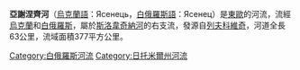 '''亞謝涅齊河'''（[[烏克蘭語|烏克蘭語]]：Ясенець，[[白俄羅斯語|白俄羅斯語]]：Ясенец）是[[東歐|東歐]]的河流，流經[[烏克蘭|烏克蘭]]和[[白俄羅斯|白俄羅斯]]，屬於[[斯洛韋奇納河|斯洛韋奇納河]]的右支流，發源自[[列夫科維奇_(奧夫魯奇區)|列夫科維奇]]，河道全長63公里，流域面積377平方公里。

{{DEFAULTSORT:Ясенець (річка)}}
[[Category:白俄羅斯河流|Category:白俄羅斯河流]]
[[Category:日托米爾州河流|Category:日托米爾州河流]]


{{Ukraine-river-stub}}
{{Belarus-geo-stub}}